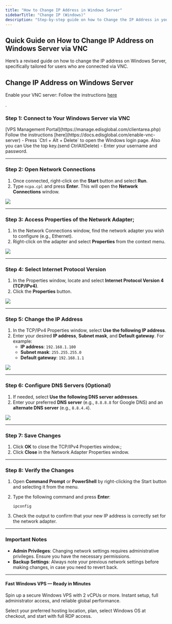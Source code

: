 ```yaml
---
title: "How to Change IP Address in Windows Server"
sidebarTitle: "Change IP (Windows)"
description: "Step-by-step guide on how to Change the IP Address in your Windows Server operating system."
---
```



## Quick Guide on How to Change IP Address on Windows Server via VNC

Here’s a revised guide on how to change the IP address on Windows Server, specifically tailored for users who are connected via VNC.

## Change IP Address on Windows Server

Enable your VNC server: Follow the instructions <a href="https://docs.edisglobal.com/enable-vnc-server" target="_blank">
here</a>

.

### **Step 1: Connect to Your Windows Server via VNC**

<Steps>
  <Step title="Log in to your">
    [VPS Management Portal](https://manage.edisglobal.com/clientarea.php)
  </Step>
  <Step title="Enable your VNC server">
    Follow the instructions
    [here](https://docs.edisglobal.com/enable-vnc-server)
  </Step>
  <Step title="Open VNC">
    - Press `Ctrl + Alt + Delete` to open the Windows login page. Also you can
      Use the top key.(send CtrlAltDelete)  - Enter your username and
      password.
  </Step>
</Steps>

---

### **Step 2: Open Network Connections**

1. Once connected, right-click on the **Start** button and select **Run**.
2. Type `ncpa.cpl` and press **Enter**. This will open the **Network Connections** window.

![](/assets/1sSq3fI0sZJj8Zc4RoSr4-9mrOC1yNl1bI3VFtxq2NR-20241106-143431.png)

---

### **Step 3: Access Properties of the Network Adapter;**

1. In the Network Connections window, find the network adapter you wish to configure (e.g., Ethernet).
2. Right-click on the adapter and select **Properties** from the context menu.

![](/assets/1sSq3fI0sZJj8Zc4RoSr4-DMYYt30jBazsPxUj7AJlB-20241106-143450.png)

---

### **Step 4: Select Internet Protocol Version**

1. In the Properties window, locate and select **Internet Protocol Version 4 (TCP/IPv4)**.
2. Click the **Properties** button.

![](/assets/1sSq3fI0sZJj8Zc4RoSr4-aKYYiaZFGWrDXcuNvHt2Q-20241106-143634.png)

---

### **Step 5: Change the IP Address**

1. In the TCP/IPv4 Properties window, select **Use the following IP address**.
2. Enter your desired **IP address**, **Subnet mask**, and **Default gateway**. For example:
   - **IP address**: `192.168.1.100`
   - **Subnet mask**: `255.255.255.0`
   - **Default gateway**: `192.168.1.1`

![](/assets/1sSq3fI0sZJj8Zc4RoSr4-7e4qsQlMtqcneRYQoPZQp-20241106-143711.png)

---

### **Step 6: Configure DNS Servers (Optional)**

1. If needed, select **Use the following DNS server addresses**.
2. Enter your preferred **DNS server** (e.g., `8.8.8.8` for Google DNS) and an **alternate DNS server** (e.g., `8.8.4.4`).

![](/assets/1sSq3fI0sZJj8Zc4RoSr4-4BhxXEhIHXelTu7FLG9lc-20241106-143733.png)

---

### **Step 7: Save Changes**

1. Click **OK** to close the TCP/IPv4 Properties window.;
2. Click **Close** in the Network Adapter Properties window.

---

### **Step 8: Verify the Changes**

1. Open **Command Prompt** or **PowerShell** by right-clicking the Start button and selecting it from the menu.
2. Type the following command and press **Enter**:

   `ipconfig`
3. Check the output to confirm that your new IP address is correctly set for the network adapter.

---

### Important Notes

- **Admin Privileges**: Changing network settings requires administrative privileges. Ensure you have the necessary permissions.
- **Backup Settings**: Always note your previous network settings before making changes, in case you need to revert back.

---

#### Fast Windows VPS — Ready in Minutes

Spin up a secure Windows VPS with 2 vCPUs or more. Instant setup, full administrator access, and reliable global performance.

Select your preferred hosting location, plan, select Windows OS at checkout, and start with full RDP access.

<CtaButton label="Launch Windows VPS" link="https://www.edisglobal.com/#start-now" />